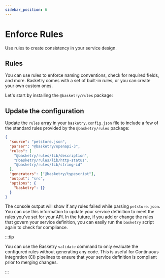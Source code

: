 ```yaml
---
sidebar_position: 6
---
```



# Enforce Rules

Use rules to create consistency in your service design.

## Rules

You can use rules to enforce naming conventions, check for required fields, and more. Basketry comes with a set of built-in rules, or you can create your own custom ones.

Let's start by installing the `@basketry/rules` package:

<Install pacakge="@basketry/rules" />

## Update the configuration

Update the `rules` array in your `basketry.config.json` file to include a few of the standard rules provided by the `@basketry/rules` package:

```json title="basketry.config.json"
{
  "source": "petstore.json",
  "parser": "@basketry/openapi-3",
  "rules": [
    "@basketry/rules/lib/description",
    "@basketry/rules/lib/http-status",
    "@basketry/rules/lib/string-id"
  ],
  "generators": ["@basketry/typescript"],
  "output": "src",
  "options": {
    "basketry": {}
  }
}
```

<Run script="basketry" />

The console output will show if any rules failed while parsing `petstore.json`. You can use this information to update your service definition to meet the rules you've set for your API. In the future, if you add or change the rules that govern your service definition, you can easily run the `basketry` script again to check for compliance.

:::tip

You can use the Basketry `validate` command to only evaluate the configured rules without generating any code. This is useful for Continuous Integration (CI) pipelines to ensure that your service definition is compliant prior to merging changes.

<Exec command="basketry validate" />
:::
